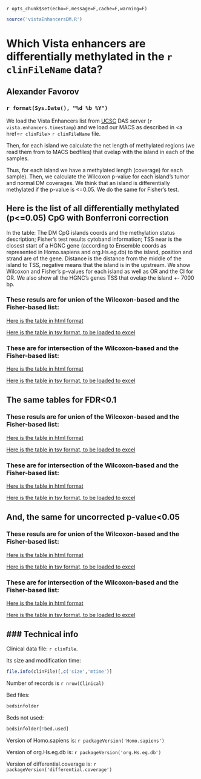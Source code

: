 `r opts_chunk$set(echo=F,message=F,cache=F,warning=F)`
<!-- cache is off, we save all the neccessary things in Rda -->

```r
source('vistaEnhancersDM.R')
```

Which Vista enhancers are differentially methylated in the `r clinFileName` data?
========================================================

Alexander Favorov  
-----------------------------------------------

### `r format(Sys.Date(), "%d %b %Y")` 

We load the Vista Enhancers list from <a href=http://genome.ucsc.edu/>UCSC</a> DAS server (`r vista.enhancers.timestamp`) and we load our MACS as described in <a href=`r clinFile`> `r clinFileName` </a> file. 

Then, for each island we calculate the net length of methylated regions (we read them from to MACS bedfiles) that ovelap with the island in each of the samples.


Thus, for each island we have a methylated length (coverage) for each sample).
Then, we calculate the Wilcoxon p-value for each island's tumor and normal DM coverages.
We think that an island is differentially methylated if the p-value is <=0.05.
We do the same for Fisher's test.

## Here is the list of all differentially methylated (p<=0.05) CpG with Bonferroni correction

In the table: 
The DM CpG islands coords and the methylation status description; Fisher's test results cytoband information; TSS near is the closest start of a HGNC gene (according to Ensemble coords as represented in Homo.sapiens and org.Hs.eg.db) to the island, position and strand are of the gene. Distance is the distance from the middle of the island to TSS, negative means that the island is in the upstream.
We show Wilcoxon and Fisher's p-values for each island as well as OR and the CI for OR.
We also show all the HGNC's genes TSS that ovelap the island +- 7000 bp.

### These resuls are for union of the Wilcoxon-based and the Fisher-based list:

<a href=./DM.vistaEnhancers.stat.bonf.html>Here is the table in html format</a>

<a download href=https://raw.githubusercontent.com/favorov/MethSeqCalifano/master/vistaEnhancers/DM.vistaEnhancers.stat.bonf.tsv>Here is the table in tsv format, to be loaded to excel</a>

### These are for intersection of the Wilcoxon-based and the Fisher-based list:

<a href=./DM.vistaEnhancers.stat.bonf.and.html>Here is the table in html format</a>

<a download href=https://raw.githubusercontent.com/favorov/MethSeqCalifano/master/vistaEnhancers/DM.vistaEnhancers.stat.bonf.and.tsv>Here is the table in tsv format, to be loaded to excel</a>

## The same tables for FDR<0.1

### These resuls are for union of the Wilcoxon-based and the Fisher-based list:

<a href=./DM.vistaEnhancers.stat.fdr.html>Here is the table in html format</a>

<a download href=https://raw.githubusercontent.com/favorov/MethSeqCalifano/master/vistaEnhancers/DM.vistaEnhancers.stat.fdr.tsv>Here is the table in tsv format, to be loaded to excel</a>

### These are for intersection of the Wilcoxon-based and the Fisher-based list:
<a href=./DM.vistaEnhancers.stat.fdr.and.html>Here is the table in html format</a>

<a download href=https://raw.githubusercontent.com/favorov/MethSeqCalifano/master/vistaEnhancers/DM.vistaEnhancers.stat.fdr.and.tsv>Here is the table in tsv format, to be loaded to excel</a>

## And, the same for uncorrected p-value<0.05

### These resuls are for union of the Wilcoxon-based and the Fisher-based list:

<a href=./DM.vistaEnhancers.stat.uncorr.html>Here is the table in html format</a>

<a download href=https://raw.githubusercontent.com/favorov/MethSeqCalifano/master/vistaEnhancers/DM.vistaEnhancers.stat.uncorr.tsv>Here is the table in tsv format, to be loaded to excel</a>

### These are for intersection of the Wilcoxon-based and the Fisher-based list:

<a href=./DM.vistaEnhancers.stat.uncorr.and.html>Here is the table in html format</a>

<a download href=https://raw.githubusercontent.com/favorov/MethSeqCalifano/master/vistaEnhancers/DM.vistaEnhancers.stat.uncorr.and.tsv>Here is the table in tsv format, to be loaded to excel</a>

### Technical info
-------------------------------
Clinical data file: `r clinFile`.

Its size and modification time: 
```r
file.info(clinFile)[,c('size','mtime')] 
```
Number of records is `r nrow(Clinical)`

Bed files:
```r
bedsinfolder
```
Beds not used:
```r
bedsinfolder[!bed.used]
```
Version of Homo.sapiens is: `r packageVersion('Homo.sapiens')`

Version of org.Hs.eg.db is: `r packageVersion('org.Hs.eg.db')`

Version of differential.coverage is: `r packageVersion('differential.coverage')`
